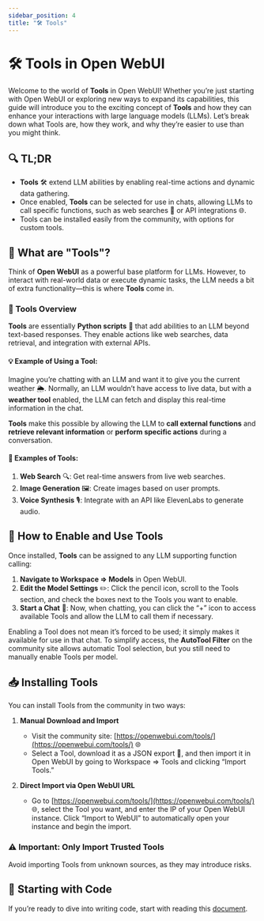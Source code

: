 ```yaml
---
sidebar_position: 4
title: "🛠️ Tools"
---
```


# 🛠️ Tools in Open WebUI

Welcome to the world of **Tools** in Open WebUI! Whether you’re just starting with Open WebUI or exploring new ways to expand its capabilities, this guide will introduce you to the exciting concept of **Tools** and how they can enhance your interactions with large language models (LLMs). Let’s break down what Tools are, how they work, and why they’re easier to use than you might think.

## 🔍 TL;DR

- **Tools** 🛠️ extend LLM abilities by enabling real-time actions and dynamic data gathering.
- Once enabled, **Tools** can be selected for use in chats, allowing LLMs to call specific functions, such as web searches 🔎 or API integrations 🌐.
- Tools can be installed easily from the community, with options for custom tools.

## 🤔 What are "Tools"?

Think of **Open WebUI** as a powerful base platform for LLMs. However, to interact with real-world data or execute dynamic tasks, the LLM needs a bit of extra functionality—this is where **Tools** come in.

### 🔧 Tools Overview

**Tools** are essentially **Python scripts** 🐍 that add abilities to an LLM beyond text-based responses. They enable actions like web searches, data retrieval, and integration with external APIs.

#### 💡 Example of Using a Tool:

Imagine you’re chatting with an LLM and want it to give you the current weather 🌦️. Normally, an LLM wouldn’t have access to live data, but with a **weather tool** enabled, the LLM can fetch and display this real-time information in the chat.

**Tools** make this possible by allowing the LLM to **call external functions** and **retrieve relevant information** or **perform specific actions** during a conversation.

#### 📝 Examples of Tools:

1. **Web Search** 🔍: Get real-time answers from live web searches.
2. **Image Generation** 🖼️: Create images based on user prompts.
3. **Voice Synthesis** 🎙️: Integrate with an API like ElevenLabs to generate audio.

## 🔑 How to Enable and Use Tools

Once installed, **Tools** can be assigned to any LLM supporting function calling:

1. **Navigate to Workspace => Models** in Open WebUI.
2. **Edit the Model Settings** ✏️: Click the pencil icon, scroll to the Tools section, and check the boxes next to the Tools you want to enable.
3. **Start a Chat** 💬: Now, when chatting, you can click the “+” icon to access available Tools and allow the LLM to call them if necessary.

Enabling a Tool does not mean it’s forced to be used; it simply makes it available for use in that chat. To simplify access, the **AutoTool Filter** on the community site allows automatic Tool selection, but you still need to manually enable Tools per model.

## 📥 Installing Tools

You can install Tools from the community in two ways:

1. **Manual Download and Import**
   - Visit the community site: [https://openwebui.com/tools/](https://openwebui.com/tools/) 🌐
   - Select a Tool, download it as a JSON export 📄, and then import it in Open WebUI by going to Workspace => Tools and clicking “Import Tools.”

2. **Direct Import via Open WebUI URL**
   - Go to [https://openwebui.com/tools/](https://openwebui.com/tools/) 🌐, select the Tool you want, and enter the IP of your Open WebUI instance. Click “Import to WebUI” to automatically open your instance and begin the import.

### ⚠️ Important: Only Import Trusted Tools
Avoid importing Tools from unknown sources, as they may introduce risks.



## 📝 Starting with Code

If you’re ready to dive into writing code, start with reading this [document](../start_coding.md).



 